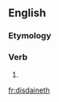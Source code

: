 ==English==

===Etymology===
{{suffix|disdain|eth|lang=en}}

===Verb===
{{head|en|verb form}}

# {{en-archaic third-person singular of|disdain}}

[[fr:disdaineth]]